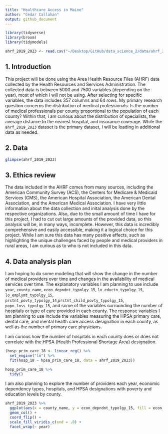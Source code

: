 ```yaml
---
title: "Healthcare Access in Maine"
author: "Cedar Callahan"
output: github_document
---
```


```r
library(tidyverse)
library(broom)
library(tidymodels)
```

```r
ahrf_2019_2023 <- read.csv("~/Desktop/GitHub/data_science_2/data/ahrf_2019_2023.csv")
```


## 1. Introduction

This project will be done using the Area Health Resource Files (AHRF) data collected by the Health Resources and Services Administration. The collected data is between 5000 and 7500 variables (depending on the year), most of which I will not be using. After selecting for specific variables, the data includes 357 columns and 64 rows. My primary research question concerns the distribution of medical professionals. Is the number of medical professionals per county proportional to the population of each county? Within that, I am curious about the distribution of specialists, the average distance to the nearest hospital, and insurance coverage. While the `ahrf_2019_2023` dataset is the primary dataset, I will be loading in additional data as needed. 

## 2. Data

```r
glimpse(ahrf_2019_2023)
```

## 3. Ethics review

The data included in the AHRF comes from many sources, including the American Community Survey (ACS), the Centers for Medicare & Medicaid Services (CMS), the American Hospital Association, the American Dental Association, and the American Medical Association. I have very little information about the data collection and inital analysis done by the respective organizations. Also, due to the small amount of time I have for this project, I had to cut out large amounts of the provided data, so this analysis will be, in many ways, incomplete. However, this data is incredibly comprehensive and easily accessible, making it a logical choice for this project. While I am sure this data has many positive effects, such as highlighting the unique challenges faced by people and medical providers in rural areas, I am curious as to who is not included in this data. 

## 4. Data analysis plan

I am hoping to do some modeling that will show the change in the number of medical providers over time and changes in the availability of medical services over time. The explanatory variables I am planning to use include `year`, `county_name`, `econ_depndnt_typolgy_15`, `lo_eductn_typolgy_15`, `lo_emplymt_typolgy_15`, `prstnt_povty_typolgy_14`,`prstnt_child_povty_typolgy_15`, `popn_loss_typolgy_15`, and some of the variables surrounding the number of hospitals or type of care provided in each county. The response variables I am planning to use include the variables measuring the HPSA primary care, dental care, and mental health care access designation in each county, as well as the number of primary care physicians. 

I am curious how the number of hospitals in each county does or does not correlate with the HPSA (Health Professional Shortage Area) designation. 
```r
(hosp_prim_care_18 <- linear_reg() %>% 
  set_engine("lm") %>% 
  fit(hosp_18 ~ hpsa_prim_care_18, data = ahrf_2019_2023))

hosp_prim_care_18 %>% 
  tidy()
```

I am also planning to explore the number of providers each year, economic dependency types, hospitals, and HPSA designations with poverty and education levels by county. 

```r
ahrf_2019_2023 %>% 
  ggplot(aes(x = county_name, y = econ_depndnt_typolgy_15, fill = econ_depndnt_typolgy_15)) + 
  geom_col() +
  coord_flip() +
  scale_fill_viridis_c(end = .8) +
  facet_wrap(~ year)
```

